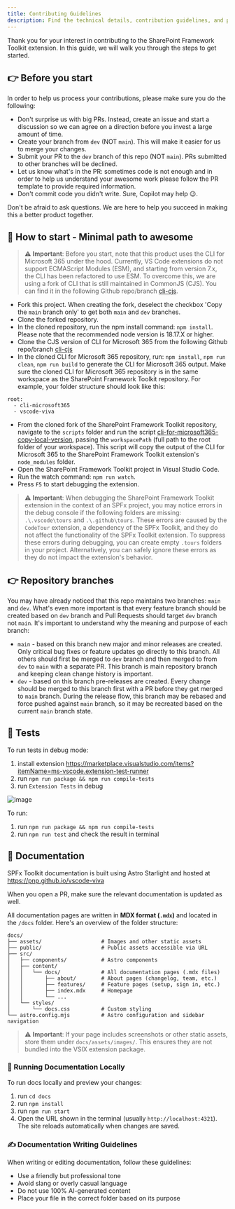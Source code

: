 ```yaml
---
title: Contributing Guidelines
description: Find the technical details, contribution guidelines, and project structure for the SPFx Toolkit extension.
---
```


Thank you for your interest in contributing to the SharePoint Framework Toolkit extension. In this guide, we will walk you through the steps to get started.

## 👉 Before you start

In order to help us process your contributions, please make sure you do the following:

- Don't surprise us with big PRs. Instead, create an issue and start a discussion so we can agree on a direction before you invest a large amount of time.
- Create your branch from `dev` (NOT `main`). This will make it easier for us to merge your changes.
- Submit your PR to the `dev` branch of this repo (NOT `main`). PRs submitted to other branches will be declined.
- Let us know what's in the PR: sometimes code is not enough and in order to help us understand your awesome work please follow the PR template to provide required information.
- Don't commit code you didn't write. Sure, Copilot may help 😉.

Don't be afraid to ask questions. We are here to help you succeed in making this a better product together.

## 👣 How to start - Minimal path to awesome

> ⚠️ **Important**: Before you start, note that this product uses the CLI for Microsoft 365 under the hood. Currently, VS Code extensions do not support ECMAScript Modules (ESM), and starting from version 7.x, the CLI has been refactored to use ESM. To overcome this, we are using a fork of CLI that is still maintained in CommonJS (CJS). You can find it in the following Github repo/branch [cli-cjs](https://github.com/Adam-it/cli-microsoft365/tree/cli-cjs).

- Fork this project. When creating the fork, deselect the checkbox 'Copy the `main` branch only' to get both `main` and `dev` branches.
- Clone the forked repository.
- In the cloned repository, run the npm install command: `npm install`. Please note that the recommended node version is 18.17.X or higher.
- Clone the CJS version of CLI for Microsoft 365 from the following Github repo/branch [cli-cjs](https://github.com/Adam-it/cli-microsoft365/tree/cli-cjs)
- In the cloned CLI for Microsoft 365 repository, run: `npm install`, `npm run clean`, `npm run build` to generate the CLI for Microsoft 365 output. Make sure the cloned CLI for Microsoft 365 repository is in the same workspace as the SharePoint Framework Toolkit repository. For example, your folder structure should look like this:

```plaintext
root:
  - cli-microsoft365
  - vscode-viva
```
- From the cloned fork of the SharePoint Framework Toolkit repository, navigate to the `scripts` folder and run the script [cli-for-microsoft365-copy-local-version](./scripts/cli-for-microsoft365-copy-local-version.ps1), passing the `workspacePath` (full path to the root folder of your workspace). This script will copy the output of the CLI for Microsoft 365 to the SharePoint Framework Toolkit extension's `node_modules` folder.
- Open the SharePoint Framework Toolkit project in Visual Studio Code.
- Run the watch command: `npm run watch`.
- Press `F5` to start debugging the extension.

> ⚠️ **Important**: When debugging the SharePoint Framework Toolkit extension in the context of an SPFx project, you may notice errors in the debug console if the following folders are missing: `.\.vscode\tours` and `.\.github\tours`. These errors are caused by the `CodeTour` extension, a dependency of the SPFx Toolkit, and they do not affect the functionality of the SPFx Toolkit extension. To suppress these errors during debugging, you can create empty `.tours` folders in your project. Alternatively, you can safely ignore these errors as they do not impact the extension's behavior.

## 👉 Repository branches

You may have already noticed that this repo maintains two branches: `main` and `dev`. What's even more important is that every feature branch should be created based on `dev` branch and Pull Requests should target `dev` branch not `main`. It's important to understand why the meaning and purpose of each branch:

- `main` - based on this branch new major and minor releases are created. Only critical bug fixes or feature updates go directly to this branch. All others should first be merged to `dev` branch and then merged to from `dev` to `main` with a separate PR. This branch is main repository branch and keeping clean change history is important.
- `dev` - based on this branch pre-releases are created. Every change should be merged to this branch first with a PR before they get merged to `main` branch. During the release flow, this branch may be rebased and force pushed against `main` branch, so it may be recreated based on the current `main` branch state.

## 🧪 Tests

To run tests in debug mode:

1. install extension https://marketplace.visualstudio.com/items?itemName=ms-vscode.extension-test-runner
2. run `npm run package && npm run compile-tests`
3. run `Extension Tests` in debug

![image](https://github.com/user-attachments/assets/f9f69bd3-2da7-4208-b24a-ed84aa0d0700)

To run:

1. run `npm run package && npm run compile-tests`
2. run `npm run test` and check the result in terminal

## 📝 Documentation

SPFx Toolkit documentation is built using Astro Starlight and hosted at https://pnp.github.io/vscode-viva

When you open a PR, make sure the relevant documentation is updated as well.

All documentation pages are written in **MDX format (`.mdx`)** and located in the `/docs` folder. Here's an overview of the folder structure:

```plaintext
docs/
├── assets/                   # Images and other static assets
├── public/                   # Public assets accessible via URL
├── src/
│   ├── components/           # Astro components
│   ├── content/
│   │   └── docs/             # All documentation pages (.mdx files)
│   │       ├── about/        # About pages (changelog, team, etc.)
│   │       ├── features/     # Feature pages (setup, sign in, etc.)
│   │       ├── index.mdx     # Homepage
│   │       └── ...
│   └── styles/
│       └── docs.css          # Custom styling
└── astro.config.mjs          # Astro configuration and sidebar navigation
```

> ⚠️ **Important**: If your page includes screenshots or other static assets, store them under `docs/assets/images/`. This ensures they are not bundled into the VSIX extension package.

### 🚀 Running Documentation Locally

To run docs locally and preview your changes:

1. run `cd docs`
2. run `npm install`
3. run `npm run start`
4. Open the URL shown in the terminal (usually `http://localhost:4321`). The site reloads automatically when changes are saved.

### ✍️ Documentation Writing Guidelines

When writing or editing documentation, follow these guidelines:

- Use a friendly but professional tone
- Avoid slang or overly casual language
- Do not use 100% AI-generated content
- Place your file in the correct folder based on its purpose